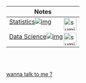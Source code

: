 | Notes  |
| ------------- |
|[Statistics](/notes/stats/all-stats/)<img align="right" alt="sumit" width="34px" src="https://img.icons8.com/bubbles/50/000000/like.png"/>[![img](https://i.imgur.com/IdLh4Ef.png)](/notes/stats/all-stats/)|
|[Data Science](/notes/DS/all-collection/)<img align="right" alt="sumit" width="34px" src="https://img.icons8.com/bubbles/50/000000/like.png"/>[![img](https://i.imgur.com/BT1jz5t.jpg)](/notes/DS/all-collection/)|

<br />
<br />


[wanna talk to me ?](/contact)
